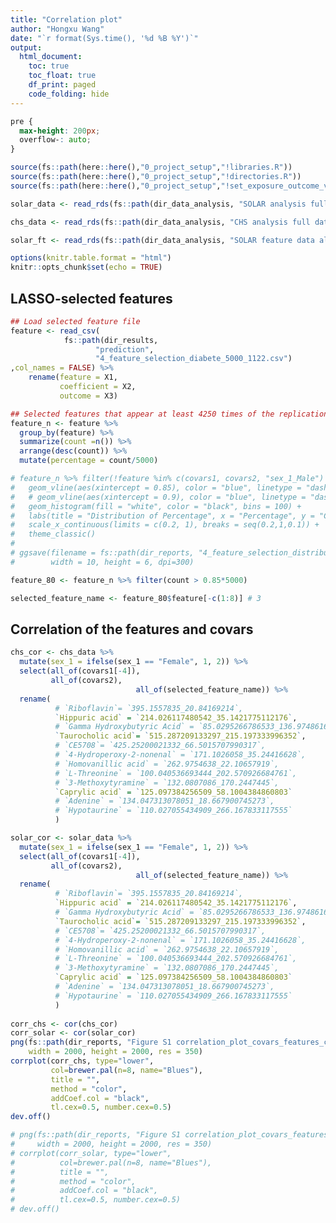 ```yaml
---
title: "Correlation plot"
author: "Hongxu Wang"
date: "`r format(Sys.time(), '%d %B %Y')`"
output: 
  html_document:
    toc: true
    toc_float: true
    df_print: paged
    code_folding: hide
---
```


```css
pre {
  max-height: 200px;
  overflow-: auto;
}
```



```r
source(fs::path(here::here(),"0_project_setup","!libraries.R"))
source(fs::path(here::here(),"0_project_setup","!directories.R"))
source(fs::path(here::here(),"0_project_setup","!set_exposure_outcome_vars.R"))

solar_data <- read_rds(fs::path(dir_data_analysis, "SOLAR analysis full data.rds"))

chs_data <- read_rds(fs::path(dir_data_analysis, "CHS analysis full data.rds"))

solar_ft <- read_rds(fs::path(dir_data_analysis, "SOLAR feature data all modes.rds"))

options(knitr.table.format = "html")
knitr::opts_chunk$set(echo = TRUE)
```

## LASSO-selected features
```r
## Load selected feature file
feature <- read_csv(
            fs::path(dir_results, 
                   "prediction",
                   "4_feature_selection_diabete_5000_1122.csv")
,col_names = FALSE) %>%
    rename(feature = X1,
           coefficient = X2,
           outcome = X3)

## Selected features that appear at least 4250 times of the replications
feature_n <- feature %>% 
  group_by(feature) %>% 
  summarize(count =n()) %>%
  arrange(desc(count)) %>%
  mutate(percentage = count/5000)

# feature_n %>% filter(!feature %in% c(covars1, covars2, "sex_1_Male") & feature != "(Intercept)"& percentage > 0.25) %>% ggplot(aes(x=percentage)) + 
#   geom_vline(aes(xintercept = 0.85), color = "blue", linetype = "dashed")+
#   # geom_vline(aes(xintercept = 0.9), color = "blue", linetype = "dashed")+
#   geom_histogram(fill = "white", color = "black", bins = 100) +
#   labs(title = "Distribution of Percentage", x = "Percentage", y = "Count") +
#   scale_x_continuous(limits = c(0.2, 1), breaks = seq(0.2,1,0.1)) +
#   theme_classic()
# 
# ggsave(filename = fs::path(dir_reports, "4_feature_selection_distribution.png"), 
#        width = 10, height = 6, dpi=300)

feature_80 <- feature_n %>% filter(count > 0.85*5000)

selected_feature_name <- feature_80$feature[-c(1:8)] # 3
```

## Correlation of the features and covars
```r
chs_cor <- chs_data %>%
  mutate(sex_1 = ifelse(sex_1 == "Female", 1, 2)) %>%
  select(all_of(covars1[-4]),
         all_of(covars2),
                            all_of(selected_feature_name)) %>%
  rename( 
          # `Riboflavin`= `395.1557835_20.84169214`,
          `Hippuric acid` = `214.026117480542_35.1421775112176`,
          # `Gamma Hydroxybutyric Acid` = `85.0295266786533_136.974861632338`,
          `Taurocholic acid`= `515.287209133297_215.197333996352`,
          # `CE5708`= `425.25200021332_66.5015707990317`,
          # `4-Hydroperoxy-2-nonenal` = `171.1026058_35.24416628`,
          # `Homovanillic acid` = `262.9754638_22.10657919`,
          # `L-Threonine` = `100.040536693444_202.570926684761`,
          # `3-Methoxytyramine` = `132.0807086_170.2447445`,
          `Caprylic acid` = `125.097384256509_58.1004384860803`
          # `Adenine` = `134.047313078051_18.667900745273`,
          # `Hypotaurine` = `110.027055434909_266.167833117555` 
          )

solar_cor <- solar_data %>%
  mutate(sex_1 = ifelse(sex_1 == "Female", 1, 2)) %>%
  select(all_of(covars1[-4]),
         all_of(covars2),
                            all_of(selected_feature_name)) %>%
  rename( 
          # `Riboflavin`= `395.1557835_20.84169214`,
          `Hippuric acid` = `214.026117480542_35.1421775112176`,
          # `Gamma Hydroxybutyric Acid` = `85.0295266786533_136.974861632338`,
          `Taurocholic acid`= `515.287209133297_215.197333996352`,
          # `CE5708`= `425.25200021332_66.5015707990317`,
          # `4-Hydroperoxy-2-nonenal` = `171.1026058_35.24416628`,
          # `Homovanillic acid` = `262.9754638_22.10657919`,
          # `L-Threonine` = `100.040536693444_202.570926684761`,
          # `3-Methoxytyramine` = `132.0807086_170.2447445`,
          `Caprylic acid` = `125.097384256509_58.1004384860803`
          # `Adenine` = `134.047313078051_18.667900745273`,
          # `Hypotaurine` = `110.027055434909_266.167833117555` 
          )
  
corr_chs <- cor(chs_cor)
corr_solar <- cor(solar_cor)
png(fs::path(dir_reports, "Figure S1 correlation_plot_covars_features_chs.png"),
    width = 2000, height = 2000, res = 350)
corrplot(corr_chs, type="lower",
         col=brewer.pal(n=8, name="Blues"),
         title = "",
         method = "color",
         addCoef.col = "black",
         tl.cex=0.5, number.cex=0.5)
dev.off()

# png(fs::path(dir_reports, "Figure S1 correlation_plot_covars_features_solar.png"),
#     width = 2000, height = 2000, res = 350)
# corrplot(corr_solar, type="lower",
#          col=brewer.pal(n=8, name="Blues"),
#          title = "",
#          method = "color",
#          addCoef.col = "black",
#          tl.cex=0.5, number.cex=0.5)
# dev.off()
```

